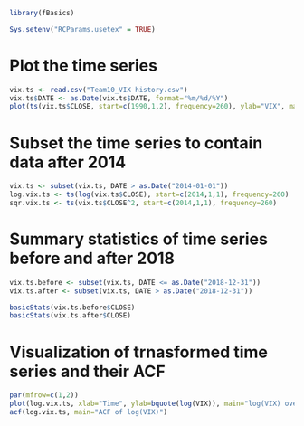 ```r
library(fBasics)

Sys.setenv("RCParams.usetex" = TRUE)
```


# Plot the time series

```r
vix.ts <- read.csv("Team10_VIX history.csv")
vix.ts$DATE <- as.Date(vix.ts$DATE, format="%m/%d/%Y")
plot(ts(vix.ts$CLOSE, start=c(1990,1,2), frequency=260), ylab="VIX", main="VIX time series")
```


# Subset the time series to contain data after 2014
```r
vix.ts <- subset(vix.ts, DATE > as.Date("2014-01-01"))
log.vix.ts <- ts(log(vix.ts$CLOSE), start=c(2014,1,1), frequency=260)
sqr.vix.ts <- ts(vix.ts$CLOSE^2, start=c(2014,1,1), frequency=260)
```


# Summary statistics of time series before and after 2018
```r
vix.ts.before <- subset(vix.ts, DATE <= as.Date("2018-12-31"))
vix.ts.after <- subset(vix.ts, DATE > as.Date("2018-12-31"))

basicStats(vix.ts.before$CLOSE)
basicStats(vix.ts.after$CLOSE)
```


# Visualization of trnasformed time series and their ACF
```r
par(mfrow=c(1,2))
plot(log.vix.ts, xlab="Time", ylab=bquote(log(VIX)), main="log(VIX) over time")
acf(log.vix.ts, main="ACF of log(VIX)")
```